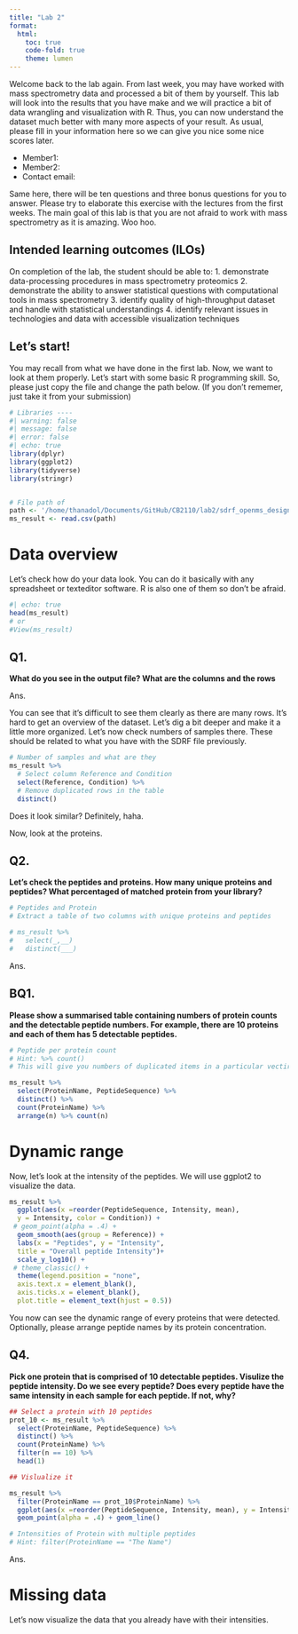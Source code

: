 ```yaml
---
title: "Lab 2"
format: 
  html:
    toc: true
    code-fold: true
    theme: lumen
---
```


Welcome back to the lab again. From last week, you may have worked with mass spectrometry data and processed a bit of them by yourself. This lab will look into the results that you have make and we will practice a bit of data wrangling and visualization with R. Thus, you can now understand the dataset much better with many more aspects of your result. As usual, please fill in your information here so we can give you nice some nice scores later. 

- Member1:
- Member2: 
- Contact email: 

Same here, there will be ten questions and three bonus questions for you to answer. Please try to elaborate this exercise with the lectures from the first weeks. The main goal of this lab is that you are not afraid to work with mass spectrometry as it is amazing. Woo hoo. 


## Intended learning outcomes (ILOs) 

On completion of the lab, the student should be able to:
1. demonstrate data-processing procedures in mass spectrometry proteomics
2. demonstrate the ability to answer statistical questions with computational tools in mass spectrometry
3. identify quality of high-throughput dataset and handle with statistical understandings
4. identify relevant issues in technologies and data with accessible visualization techniques

## Let's start! 

You may recall from what we have done in the first lab. Now, we want to look at them properly. Let's start with some basic R programming skill. So, please just copy the file and change the path below. (If you don't rememer, just take it from your submission)

```r
# Libraries ---- 
#| warning: false
#| message: false
#| error: false
#| echo: true 
library(dplyr)
library(ggplot2)
library(tidyverse)
library(stringr)


# File path of 
path <- '/home/thanadol/Documents/GitHub/CB2110/lab2/sdrf_openms_design_msstats_in.csv'
ms_result <- read.csv(path)

```

# Data overview
Let's check how do your data look. You can do it basically with any spreadsheet or texteditor software. R is also one of them so don't be afraid. 

```r
#| echo: true
head(ms_result)
# or 
#View(ms_result)
```
## Q1. 
**What do you see in the output file? What are the columns and the rows** 

Ans.

You can see that it's difficult to see them clearly as there are many rows. It's hard to get an overview of the dataset. Let's dig a bit deeper and make it a little more organized. Let's now check numbers of samples  there. These should be related to what you have with the SDRF file previously. 

```r
# Number of samples and what are they
ms_result %>% 
  # Select column Reference and Condition
  select(Reference, Condition) %>% 
  # Remove duplicated rows in the table
  distinct()
```
Does it look similar? Definitely, haha. 

Now, look at the proteins. 

## Q2. 
**Let's check the peptides and proteins. How many unique proteins and peptides? What percentaged of matched protein from your library?**

```r
# Peptides and Protein 
# Extract a table of two columns with unique proteins and peptides

# ms_result %>% 
#   select(_,__) 
#   distinct(___)

```

Ans.


## BQ1. 
**Please show a summarised table containing numbers of protein counts and the detectable peptide numbers. For example, there are 10 proteins and each of them has 5 detectable peptides.**

```r
# Peptide per protein count
# Hint: %>% count()
# This will give you numbers of duplicated items in a particular vectir column

ms_result %>% 
  select(ProteinName, PeptideSequence) %>%
  distinct() %>% 
  count(ProteinName) %>% 
  arrange(n) %>% count(n)

```


# Dynamic range

Now, let's look at the intensity of the peptides. We will use ggplot2 to visualize the data.

```r
ms_result %>% 
  ggplot(aes(x =reorder(PeptideSequence, Intensity, mean), 
  y = Intensity, color = Condition)) +
 # geom_point(alpha = .4) + 
  geom_smooth(aes(group = Reference)) +
  labs(x = "Peptides", y = "Intensity",
  title = "Overall peptide Intensity")+ 
  scale_y_log10() + 
 # theme_classic() +
  theme(legend.position = "none",
  axis.text.x = element_blank(),
  axis.ticks.x = element_blank(),
  plot.title = element_text(hjust = 0.5)) 

```

You now can see the dynamic range of every proteins that were detected. Optionally, please arrange peptide names by its protein concentration. 

## Q4. 
**Pick one protein that is comprised of 10 detectable peptides. Visulize the peptide intensity. Do we see every peptide? Does every peptide have the same intensity in each sample for each  peptide. If not, why?**

```r

## Select a protein with 10 peptides
prot_10 <- ms_result %>% 
  select(ProteinName, PeptideSequence) %>%
  distinct() %>%
  count(ProteinName) %>%
  filter(n == 10) %>%
  head(1)

## Vislualize it 

ms_result %>% 
  filter(ProteinName == prot_10$ProteinName) %>%  
  ggplot(aes(x =reorder(PeptideSequence, Intensity, mean), y = Intensity, color = Reference, group=Reference)) +
  geom_point(alpha = .4) + geom_line()

```

```r
# Intensities of Protein with multiple peptides
# Hint: filter(ProteinName == "The Name")

```

Ans.

# Missing data 
Let's now visualize the data that you already have with their intensities. 
